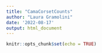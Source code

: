 ```yaml
---
title: "CamaCorsetCounts"
author: "Laura Gramolini"
date: '2022-08-17'
output: html_document
---
```


```r
knitr::opts_chunk$set(echo = TRUE)
```

```r

```

